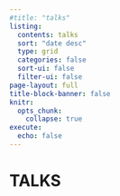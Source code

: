 ```yaml
---
#title: "talks"
listing:
  contents: talks
  sort: "date desc"
  type: grid
  categories: false
  sort-ui: false
  filter-ui: false
page-layout: full
title-block-banner: false
knitr:
  opts_chunk: 
    collapse: true
execute: 
  echo: false
---
```


# [TALKS]{.second-color}